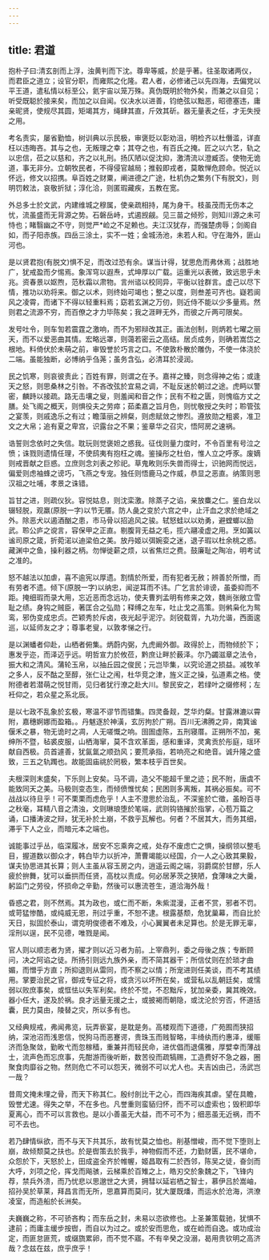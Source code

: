 ```yaml
---
---
---
```

title: 君道
---




抱朴子曰:清玄剖而上浮，浊黄判而下沈。尊卑等威，於是乎著。往圣取诸两仪，而君臣之道立；设官分职，而雍熙之化隆。君人者，必修诸己以先四海，去偏党以平王道，遣私情以标至公，氦宇宙以笼万殊。真伪既明於物外矣，而兼之以自见；听受既聪於接来矣，而加之以自闻。仪决水以进善，钧绝弦以黜恶，昭德塞违，庸亲昵贤，使规尽其圆，矩竭其方，绳肆其直，斤效其斫。器无量表之任，才无失授之用。

考名责实，屡省勤恤，树训典以示民极，审褒贬以彰劝沮，明检齐以杜僭滥，详直枉以违晦吝。其与之也，无叛理之幸；其夺之也，有百氏之掩。匠之以六艺，轨之以忠信，莅之以慈和，齐之以礼刑。扬仄陋以促沈抑，激清流以澄臧否。使物无诡道，事无非分。立朝牧民者，不得侵官越局；推毂即戎者，莫敢惮危顾命。悦近以怀远，修文以招携。阜百姓之财粟，阐进德之广途，杜机伪之繁务(下有脱文)，则明罚敕法，哀敬折狱；淳化洽，则匿瑕藏疾，五教在宽。

外总多士於文武，内建维城之穆属，使亲疏相持，尾为身干。枝虽茂而无伤本之忧，流虽盛而无背源之势。石磐岳峙，式遏觊觎。见三苗之倾殄，则知川源之未可恃也；睹翳幽之不守，则觉严*崄之不足赖也。夫江汉犹存，而强楚虏辱；剑阁自如，而子阳赤族。四岳三涂土，实不一姓；金城汤池，未若人和。守在海外，匪山河也。

是以贤君抱(有脱文)惧不足，而改过恐有余。谋当计得，犹思危而弗休焉；战胜地广，犹戒盈而夕惕焉。象浑穹以遐焘，式坤厚以广载。运重光以表微，致远思乎未兆。资春景以妪煦，范秋霜以肃物。言州谘以校同异，平衡以铨群言。虚己以尽下情，推功以劝将来。御之以术，则终始可竭也；整之以度，则叁差可齐也。嶷若阆风之凌霄，而诸下不得以轻重料焉；窈若玄渊之万仞，则近侍不能以少多量焉。然则君之流源不穷，而百僚之才力毕陈矣；我之涯畔无外，而彼之斤两可限矣。

发号吐令，则车訇若震霆之激响，而不为邪辩改其正。画法创制，则炳若七曜之丽天，而不以爱恶曲其情。宏略远罩，则蔼若密云之高结。居贞成务，则确若嵩岱之根地。料倚伏於未萌之前，审毁誉於巧言之口。不使敦朴散於雕伪，不使一体浇於二端。虽能独断，必博纳乎刍荛；虽务含弘，必清耳於浸润。

民之饥寒，则哀彼责此；百姓有罪，则谓之在予。嘉祥之臻，则念得神之佑；或逢天之怒，则思桑林之引咎。不吝改弦於宜易之调，不耻反迷於朝过之途。虎眄以警密，麟跱以接疏。路无击壤之叟，则羞闻和音之作；民有不粒之匮，则愧临方丈之膳。处飞阁之概天，则惧役夫之劳瘁；茹柔嘉之旨月色，则忧敬授之失时；聆管弦之宴羡，则戚逸乐之有过；瞻藻丽之辨粲，则虑赋敛之惨烈。遵放勋之粗裘，准卫文之大帛；追有夏之卑宫，识露台之不果；鉴章华之召灾，悟阿房之速祸。

诰誓则念依时之失信。耽玩则觉褒妲之惑我。征伐则量力度时，不令百里有号泣之愤；诛戮则遗情任理，不使鸱夷有抱枉之魂。鉴操彤之杜伯，惟人立之呼豕。废嫡则戒晋献之巨惑。立庶则念刘表之殄祀。草鬼畋则乐失兽而得士，识驰网而悦远，偏爱则虑袖蜂之谤巧，飞燕之专宠。独任则悟鹿马之作威，恭显之恶直。纳策则思汉祖之吐哺，孝景之诛错。

旨甘之进，则疏仪狄。容悦姑息，则沈栾激。除蒸子之谄，亲放麋之仁。鉴白龙以辍轻脱，观羸(原脱一字)以节无餍。防人彘之变於六宫之中，止汗血之求於绝域之外。除恶犬以遏酒酗之患，市马骨以招追风之骏。轼怒蛙以以劝勇，避螳螂以励武。聆公庐之谠言，容保甲之正直。剔腹背无益之毛，揽六翮凌虚之用。烹如簧以谧司原之箴，折菀渃以迪梁伯之美。放丹姬以弭婉娈之迷，退子瑕以杜余桃之惑。藏渊中之鱼，操利器之柄。勿惮徙薪之烦，以省焦烂之费。鼓廉耻之陶冶，明考试之准的。

怒不越法以加虐，喜不逾宪以厚遗。割情於所爱，而有犯者无赦；辨善於所憎，而有劳者不遗。倾下(原脱一字)以纳忠，闻逆耳而不讳。广乞言於诽谤，虽委抑而不距。掩细瑕而录大用，忘近恶而念远功，使夫曹刿孟明有修来之效，魏尚张敞立雪耻之绩。身钩之贼臣，著匡合之弘勋；释缚之左车，吐止戈之高策。则鸺枭化为鸳鸾，邪伪变成忠贞。芒颖秀於斥卤，夜光起乎泥泞。剡锐载胥，九功允谐，西面逡巡，以延师友之才；尊事老叟，以敦孝悌之行。

是以渊蟠者仰赴，山栖者俯集。炳蔚内弼，九虎阚外御。政得於上，而物倾於下；惠发乎迩，而泽迈乎远。明哲宣力於攸莅，黔庶让畔於薮泽。尔乃蠲滋章之法令，振大和之清风。蒲轮玉帛，以抽丘园之俊民；元岂毕集，以究论道之损益。减牧羊之多人，反不酤之至醇，张仁让之闱，杜华竞之津，旌义正之操，弘道素之格。使附德者若潜萌之悦甘雨，见归者犹行潦之赴大川。黎民安之，若绿叶之缀修柯；左衽仰之，若众星之系北辰。

是以七政不乱象於玄极，寒温不谬节而错集。四灵备觌，芝华灼粲。甘露淋漉以霄附，嘉穗婀娜而盈箱。。丹魃逐於神潢，玄厉拘於广朔。百川无沸腾之异，南箕谧偃禾之暴，物无诡时之凋，人无嗟慨之响。囹圄虚陈，五刑寝厝。正朔所不加，冕绅所不暨，毡裘皮服，山栖海窜，莫不含欢革面，感和重译，灵禽贡於彤庭，瑶环献自西极。员首遽善，犹氤氲之顺劲风；要荒承指，若响亮之和绝音。诚升隆之盛致，三五之轨躅也。故能固庙祧於罔极，繁本枝乎百世矣。

夫根深则末盛矣，下乐则上安矣。马不调，造父不能超千里之迹；民不附，唐虞不能致同天之美。马极则变态生，而倾偾惟忧矣；民困则多离叛，其祸必振矣。可不战战以待旦乎！可不栗栗而虑危乎！人主不澄思於治乱，不深鉴於亡徵，虽盼百寻之秋毫，耳精八音之清浊，文则琳琅堕於笔端，武则钩铬摧於指掌，心苞万篇之诵，口播涛波之辩，犹无补於土崩，不救乎瓦解也。何者？不居其大，而务其细，滞乎下人之业，而暗元本之端也。

诚能事过乎丛，临深履冰，居安不忘乘奔之戒，处存不废虑亡之惧，操纲领以整毛目，握道数以御众才，韩白毕力以折冲，萧曹竭能以经国，介一人之心致其果毅，谋夫协思进其长算；则人主虽从容玉房之内，逍遥云阁之端，羽爵腐於甘醪，乐人疲於拚舞，犹可以垂拱而任贤，高枕以责成。何必居茅茨之狭陋，食薄味之大羹，躬监门之劳役，怀损命之辛勤，然後可以惠流苍生，道洽海外哉！

昏惑之君，则不然焉。其为政也，或仁而不断，朱紫混漫，正者不赏，邪者不罚。或苛猛惨酷，或纯威无恩，刑过乎重，不恕不逮。根露基颓，危犹巢幕，而自比於天日，拟固於泰山，谓克明俊德者不难及，小心翼翼者未足算也。於是无罪无辜，淫刑以逞，民不见德，唯戮是闻。

官人则以顺志者为贤，擢才则以近习者为前。上宰鼎列，委之母後之族；专断顾问，决之阿谄之徒。所扬引则远九族外亲，而不简其器干；所信仗则在於琐才曲媚，而憎乎方直；所抑退则从雷同，而不察之以情；所宠进则任美谈，而不考其绩用。掌要治民之官，御戎专征之将，或贪污以坏所在矣，或营私以乱朝廷矣，或懦弱以败庶事矣，或恇怯以失军利矣。终於不觉，不忍黜斥，犹加亲委，冀其晚效。器小任大，遂及於祸。良才远量无援之士，或披褐而朝隐，或沈沦於穷否，怀道括囊，民力莫由，陵替之灾，所以多有也。

又经典规戒，弗闻弗览，玩弄亵宴，是耽是务。高楼观而下道德，广苑囿而狭招纳，深池沼而浅恩信，悦狗马而恶蹇谔，贵珠玉而贱智略，丰绮纨而约惠泽，缓赈济而急聚敛，勤畋弋而忽稼穑，重兼并而轻民命，进优倡而退儒雅，厚嬖幸而薄战士，流声色而忘庶事，先酣游而後听断，数苦役而疏犒赐，工造费好不急之器，圈聚食肉靡谷之物。然则危亡不可以怨天，微弱不可以尤人也。夫吉凶由己，汤武岂一哉？

昔周文掩未埋之骨，而天下称其仁。殷纣剖比干之心，而四海疾其虐。望在具瞻，毁誉尤速。得失之举，不在多也。凡誉重则蛮貊归怀，而不可以虚索也；毁积即华夏离心，而不可以言救也。是以小善虽无大益，而不可不为；细恶虽无近祸，而不可不去也。

若乃肆情纵欲，而不与天下共其乐，故有忧莫之恤也。削基憎峻，而不觉下堕则上崩，故倾颓莫之扶也。於是辔策去於我手，神物假而不还，力勤财匮，民不堪命，众怨於下，天怒於上，田成盗全齐於帷幄，姬昌取有二於西邻，陈吴之徒，奋剑而大呼，刘项之伦，挥戈而飚骇，云梯乘於百雉之上，皓刃交於象魏之下，飞锋内荐，禁兵外溃，而乃忧悲以思邈世之大贤，拥彗以延岩栖之智士，慕伊吕於嵩岫，招孙吴於草莱，拜昌言而无所，思嘉算而莫问，犹大厦既燔，而运水於沧海，洪潦凌室，而造船於长洲矣。

夫巍巍之称，不可骄吝构；而东岳之封，未易以恣欲修也。上圣兼策载驰，犹惧不逮前；而庸主缓步按辔，而自以为过之。或於安而思危，或在崄而自逸。或功成治定，而匪怠匪荒，或缀旒累卵，而不觉不寤。不有辛癸之没溺，曷用贵钦明之高济哉？念兹在兹，庶乎庶乎！